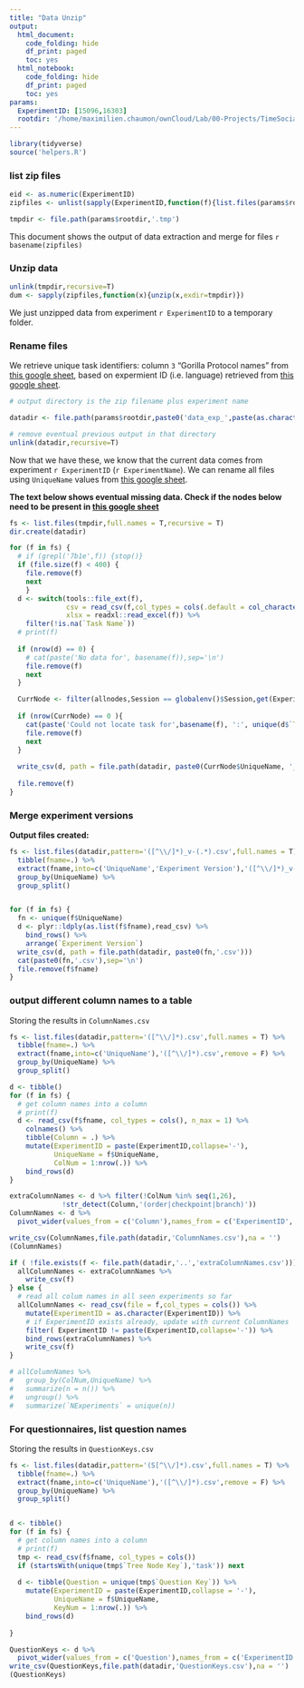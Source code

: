 ```yaml
---
title: "Data Unzip"
output:
  html_document:
    code_folding: hide
    df_print: paged
    toc: yes
  html_notebook:
    code_folding: hide
    df_print: paged
    toc: yes
params:
  ExperimentID: [15096,16303]
  rootdir: '/home/maximilien.chaumon/ownCloud/Lab/00-Projects/TimeSocialDistancing/DATA'
---
```


```r
library(tidyverse)
source('helpers.R')
```

### list zip files

```r
eid <- as.numeric(ExperimentID)
zipfiles <- unlist(sapply(ExperimentID,function(f){list.files(params$rootdir,paste0('data_exp_',f,'-v.*.zip'),full.names = T)}))

tmpdir <- file.path(params$rootdir,'.tmp')

```

This document shows the output of data extraction and merge for files ``r basename(zipfiles)``

### Unzip data

```r

unlink(tmpdir,recursive=T)
dum <- sapply(zipfiles,function(x){unzip(x,exdir=tmpdir)})

```

We just unzipped data from experiment ``r ExperimentID`` to a temporary folder.

### Rename files

We retrieve unique task identifiers: column `3` "Gorilla Protocol names" from [this google sheet](https://docs.google.com/spreadsheets/d/1Mwy2aGCJ6vSpp4a32NOs83e2H73MQRFUOL_193yb8sQ/edit#gid=0), based on expermient ID (i.e. language) retrieved from [this google sheet]('https://docs.google.com/spreadsheets/d/1p6_WHQXNGFw2EJGny1jb5qivMy2pJ_VRRYoDGRLxgbY/edit#gid=0').

```r

# output directory is the zip filename plus experiment name

datadir <- file.path(params$rootdir,paste0('data_exp_',paste(as.character(ExperimentID),collapse = '-'), '_', ExperimentName[1], '_Session',unique(Session)))

# remove eventual previous output in that directory
unlink(datadir,recursive=T)

```

Now that we have these, we know that the current data comes from experiment ``r ExperimentID``  (``r ExperimentName``). We can rename all files using `UniqueName` values from [this google sheet](https://docs.google.com/spreadsheets/d/1Mwy2aGCJ6vSpp4a32NOs83e2H73MQRFUOL_193yb8sQ/edit#gid=0).


**The text below shows eventual missing data. Check if the nodes below need to be present in [this google sheet](https://docs.google.com/spreadsheets/d/1Mwy2aGCJ6vSpp4a32NOs83e2H73MQRFUOL_193yb8sQ/edit#gid=0)**

```r
fs <- list.files(tmpdir,full.names = T,recursive = T)
dir.create(datadir)

for (f in fs) {
  # if (grepl('7b1e',f)) {stop()}
  if (file.size(f) < 400) {
    file.remove(f)
    next
    }
  d <- switch(tools::file_ext(f),
              csv = read_csv(f,col_types = cols(.default = col_character())),
              xlsx = readxl::read_excel(f)) %>%
    filter(!is.na(`Task Name`))
  # print(f)
  
  if (nrow(d) == 0) {
    # cat(paste('No data for', basename(f)),sep='\n')
    file.remove(f)
    next
  } 

  CurrNode <- filter(allnodes,Session == globalenv()$Session,get(ExperimentName) == gsub('.*-([[:alnum:]]{4})','\\1',unique(d$`Tree Node Key`)))
  
  if (nrow(CurrNode) == 0 ){
    cat(paste('Could not locate task for',basename(f), ':', unique(d$`Task Name`)),sep='\n')
    file.remove(f)
    next
  }
  
  write_csv(d, path = file.path(datadir, paste0(CurrNode$UniqueName, '_v-', unique(d$`Experiment Version`), '.csv')))
  
  file.remove(f)
}

```

### Merge experiment versions

**Output files created:**

```r
fs <- list.files(datadir,pattern='([^\\/]*)_v-(.*).csv',full.names = T) %>%
  tibble(fname=.) %>%
  extract(fname,into=c('UniqueName','Experiment Version'),'([^\\/]*)_v-(.*).csv',remove = F) %>%
  group_by(UniqueName) %>%
  group_split()


for (f in fs) {
  fn <- unique(f$UniqueName)
  d <- plyr::ldply(as.list(f$fname),read_csv) %>%
    bind_rows() %>%
    arrange(`Experiment Version`)
  write_csv(d, path = file.path(datadir, paste0(fn,'.csv')))
  cat(paste0(fn,'.csv'),sep='\n')
  file.remove(f$fname)
}
```

### output different column names to a table

Storing the results in `ColumnNames.csv`

```r

fs <- list.files(datadir,pattern='([^\\/]*).csv',full.names = T) %>%
  tibble(fname=.) %>%
  extract(fname,into=c('UniqueName'),'([^\\/]*).csv',remove = F) %>%
  group_by(UniqueName) %>%
  group_split()

d <- tibble()
for (f in fs) {
  # get column names into a column
  # print(f)
  d <- read_csv(f$fname, col_types = cols(), n_max = 1) %>%
    colnames() %>%
    tibble(Column = .) %>%
    mutate(ExperimentID = paste(ExperimentID,collapse='-'),
           UniqueName = f$UniqueName,
           ColNum = 1:nrow(.)) %>%
    bind_rows(d)
}

extraColumnNames <- d %>% filter(!ColNum %in% seq(1,26),
             !str_detect(Column,'(order|checkpoint|branch)'))
ColumnNames <- d %>%
  pivot_wider(values_from = c('Column'),names_from = c('ExperimentID','UniqueName'),values_fn = list(Column = first))

write_csv(ColumnNames,file.path(datadir,'ColumnNames.csv'),na = '')
(ColumnNames)
```

```r

if ( !file.exists(f <- file.path(datadir,'..','extraColumnNames.csv'))){
  allColumnNames <- extraColumnNames %>%
    write_csv(f)
} else {
  # read all colum names in all seen experiments so far
  allColumnNames <- read_csv(file = f,col_types = cols()) %>%
    mutate(ExperimentID = as.character(ExperimentID)) %>%
    # if ExperimentID exists already, update with current ColumnNames
    filter( ExperimentID != paste(ExperimentID,collapse='-')) %>%
    bind_rows(extraColumnNames) %>%
    write_csv(f)
}

# allColumnNames %>%
#   group_by(ColNum,UniqueName) %>%
#   summarize(n = n()) %>%
#   ungroup() %>%
#   summarize(`NExperiments` = unique(n))

```


### For questionnaires, list question names

Storing the results in `QuestionKeys.csv`

```r
fs <- list.files(datadir,pattern='(S[^\\/]*).csv',full.names = T) %>%
  tibble(fname=.) %>%
  extract(fname,into=c('UniqueName'),'([^\\/]*).csv',remove = F) %>%
  group_by(UniqueName) %>%
  group_split()


d <- tibble()
for (f in fs) {
  # get column names into a column
  # print(f)
  tmp <- read_csv(f$fname, col_types = cols())
  if (startsWith(unique(tmp$`Tree Node Key`),'task')) next
  
  d <- tibble(Question = unique(tmp$`Question Key`)) %>%
    mutate(ExperimentID = paste(ExperimentID,collapse = '-'),
           UniqueName = f$UniqueName,
           KeyNum = 1:nrow(.)) %>%
    bind_rows(d)
  
}

QuestionKeys <- d %>%
  pivot_wider(values_from = c('Question'),names_from = c('ExperimentID','UniqueName'),values_fn = list(Column = first))
write_csv(QuestionKeys,file.path(datadir,'QuestionKeys.csv'),na = '')
(QuestionKeys)

```



